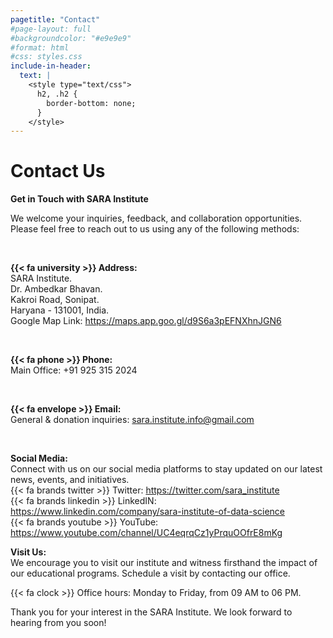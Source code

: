 ```yaml
---
pagetitle: "Contact"
#page-layout: full
#backgroundcolor: "#e9e9e9"
#format: html
#css: styles.css
include-in-header: 
  text: |
    <style type="text/css">
      h2, .h2 {
        border-bottom: none;
      }
    </style>
---
```


# Contact Us

::: {.col}
::: {.card}

**Get in Touch with SARA Institute**

We welcome your inquiries, feedback, and collaboration opportunities. Please feel free to reach out to us using any of the following methods:

<br>

**{{< fa university >}} Address:**<br>
SARA Institute.   
Dr. Ambedkar Bhavan.    
Kakroi Road, Sonipat.        
Haryana - 131001, India.       
Google Map Link: <https://maps.app.goo.gl/d9S6a3pEFNXhnJGN6>

<br>

**{{< fa phone >}} Phone:**<br>
Main Office: +91 925 315 2024 

<br>

**{{< fa envelope >}} Email:**<br>
General & donation inquiries: <sara.institute.info@gmail.com>

<br>

**Social Media:**<br>
Connect with us on our social media platforms to stay updated on our latest news, events, and initiatives.<br>
{{< fa brands twitter >}} Twitter: <https://twitter.com/sara_institute><br>
{{< fa brands linkedin >}} LinkedIN: <https://www.linkedin.com/company/sara-institute-of-data-science><br>
{{< fa brands youtube >}} YouTube: <https://www.youtube.com/channel/UC4eqrqCz1yPrquOOfrE8mKg>
<!-- - Facebook: [Link] -->
<!-- - Instagram: [Link] -->
<!-- - LinkedIn: [Link] -->
<br>

**Visit Us:**<br>
We encourage you to visit our institute and witness firsthand the impact of our educational programs. Schedule a visit by contacting our office.

{{< fa clock >}} Office hours: Monday to Friday, from 09 AM to 06 PM.

<!-- **Feedback:**<br> -->
<!-- Your feedback is invaluable to us. Please let us know how we can improve our services or share your experiences with us by filling out our feedback form [link to feedback form]. -->

Thank you for your interest in the SARA Institute. We look forward to hearing from you soon!

:::
:::

<br>

